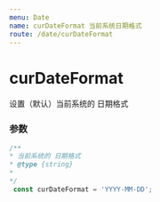 ```yaml
---
menu: Date
name: curDateFormat 当前系统日期格式
route: /date/curDateFormat
---
```


# curDateFormat
设置（默认）当前系统的 日期格式

### 参数

```typescript
/**
* 当前系统的 日期格式
* @type {string}
*
*/
 const curDateFormat = 'YYYY-MM-DD';
```

